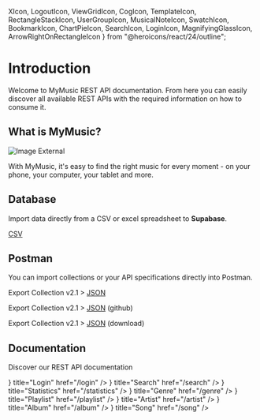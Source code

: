   XIcon,
  LogoutIcon,
  ViewGridIcon,
  CogIcon,
  TemplateIcon,
  RectangleStackIcon,
  UserGroupIcon,
  MusicalNoteIcon,
  SwatchIcon,
  BookmarkIcon,
  ChartPieIcon,
  SearchIcon,
  LoginIcon,
  MagnifyingGlassIcon,
  ArrowRightOnRectangleIcon
} from "@heroicons/react/24/outline";

# Introduction
 
Welcome to MyMusic REST API documentation. From here you can easily discover all available REST APIs with the required information on how to consume it.

## What is MyMusic?

![Image External](../public/demo.png)

With MyMusic, it&apos;s easy to find the right music for every moment - on your phone, your computer, your tablet and more.

## Database

Import data directly from a CSV or excel spreadsheet to **Supabase**.

[CSV](https://github.com/wahid-ari/next-supabase-music-docs/tree/master/public/supabase-csv)

## Postman

You can import collections or your API specifications directly into Postman.

Export Collection v2.1 > [JSON](/Next-Supabase-Music.postman_collection.json)

Export Collection v2.1 > [JSON](https://github.com/wahid-ari/next-supabase-music-docs/blob/master/public/Next-Supabase-Music.postman_collection.json) (github)

Export Collection v2.1 > [JSON](https://github.com/wahid-ari/next-supabase-music-docs/raw/master/public/Next-Supabase-Music.postman_collection.json) (download)

## Documentation

Discover our REST API documentation

<Cards>
	<Card
		icon={
			<ArrowRightOnRectangleIcon className="w-6 h-6" />
		}
		title="Login"
		href="/login"
	/>
	<Card
		icon={
			<MagnifyingGlassIcon className="w-6 h-6" />
		}
		title="Search"
		href="/search"
	/>
	<Card
		icon={
			<ChartPieIcon className="w-6 h-6" />
		}
		title="Statistics"
		href="/statistics"
	/>
	<Card
		icon={
			<SwatchIcon className="w-6 h-6" />
		}
		title="Genre"
		href="/genre"
	/>
	<Card
		icon={
			<BookmarkIcon className="w-6 h-6" />
		}
		title="Playlist"
		href="/playlist"
	/>
	<Card
		icon={
			<UserGroupIcon className="w-6 h-6" />
		}
		title="Artist"
		href="/artist"
	/>
	<Card
		icon={
			<RectangleStackIcon className="w-6 h-6" />
		}
		title="Album"
		href="/album"
	/>
	<Card
		icon={
			<MusicalNoteIcon className="w-6 h-6" />
		}
		title="Song"
		href="/song"
	/>
</Cards>